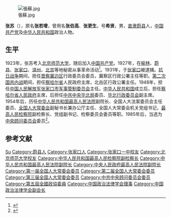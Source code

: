 {{Otheruses|other=名为張希賢的其他人物|張希賢}}
{{Otheruses|other=名为张伯高的其他人物|张伯高}}
{{for|1928年牺牲的革命烈士|张苏 (1911年)}}
[[File:張蘇.jpg|thumb]]

'''张苏'''（{{bd|1901年|10月|1988年|7月22日|catIdx=}}），原名'''张若增'''，曾用名'''张伯高'''、'''张更生'''，号'''希贤'''，男，[[直隶|直隶]][[蔚县|蔚县]]人，[[中国共产党|中国共产党]]及[[中华人民共和国|中华人民共和国]]政治人物。

== 生平 ==
1923年，张苏考入[[北京师范大学|北京师范大学]]，随后加入[[中国共产党|中国共产党]]。1927年，在[[榆林|榆林]]、[[蔚县|蔚县]]、[[张家口|张家口]]、[[温州|温州]]、[[北京|北京]]等地秘密从事革命活动<ref>{{Cite web |url=http://www.zjkzx.gov.cn/book/history6/index.html#p=4 |title=张家口政协-张家口文史资料第六辑《第一个把马列主义传播到蔚县的张苏同志》 |access-date=2018-01-19 |archive-date=2018-01-19 |archive-url=https://web.archive.org/web/20180119234947/http://www.zjkzx.gov.cn/book/history6/index.html#p=4 |dead-url=no }}</ref>。1931年，于[[张家口|张家口]]被逮捕。[[抗日战争|抗日战争]]期间，担任[[晋察冀边区|晋察冀边区]]行政委员会委员，冀察区行政公署主任等职。[[第二次国共内战|第二次国共内战]]期间，担任[[察哈尔省|察哈尔省]]人民政府主席，北岳区行政公署主任。1948年，担任[[中国人民解放军张家口市军事管制委员会|中国人民解放军张家口市军事管制委员会]]主任。[[中华人民共和国|中华人民共和国]]成立后，担任[[察哈尔省人民政府|察哈尔省人民政府]]主席，后担任[[中共中央华北局|中共中央华北局]]委员、[[华北行政委员会|华北行政委员会]]副主席。1954年后，历任[[中华人民共和国最高人民法院|中华人民共和国最高人民法院]]副院长、全国人大法案委员会主任委员、[[全国人大常委会|全国人大常委会]]副秘书长兼办公厅主任、全国人大常委会机关党组书记，[[最高人民检察院|最高人民检察院]]副检察长、党组副书记、检察委员会委员等职。1985年后，当选为[[中央顾问委员会|中央顾问委员会]]委员<ref>{{Cite web|title=蔚县文化|url=http://www.yuxian.net/yx/yxmr.html|accessdate=|work=|archiveurl=https://web.archive.org/web/20110719111941/http://www.yuxian.net/yx/yxmr.html|archivedate=2011-07-19}}</ref>。

== 参考文献 ==
{{Reflist|30em}}

{{察哈尔行政长官|PRC}}
{{天津市市长|ROC}}
{{张家口市市长}}
{{Navboxes 
| title  = 张苏在[[中国政治法律学会|中国政治法律学会]]的职务
| list1  =
{{中国政治法律学会第三届理事会}}
{{中国政治法律学会第四届理事会}}
}}

{{Authority control}}
{{DEFAULTSORT:Zhang张}}
[[Category:张姓|Su]]
[[Category:蔚县人|Category:蔚县人]]
[[Category:张家口人|Category:张家口人]]
[[Category:张家口一中校友|Category:张家口一中校友]]
[[Category:北京师范大学校友|Category:北京师范大学校友]]
[[Category:中华人民共和国最高人民检察院副检察长|Category:中华人民共和国最高人民检察院副检察长]]
[[Category:中华人民共和国最高人民法院副院长|Category:中华人民共和国最高人民法院副院长]]
[[Category:中央人民政府最高人民法院副院长|Category:中央人民政府最高人民法院副院长]]
[[Category:第一届全国人大常委会委员|Category:第一届全国人大常委会委员]]
[[Category:第二届全国人大常委会委员|Category:第二届全国人大常委会委员]]
[[Category:第三届全国人大常委会委员|Category:第三届全国人大常委会委员]]
[[Category:中共中央顾问委员会委员|Category:中共中央顾问委员会委员]]
[[Category:第五屆全國政協委員|Category:第五屆全國政協委員]]
[[Category:中国政治法律学会理事|Category:中国政治法律学会理事]]
[[Category:中国政治法律学会副会长|Category:中国政治法律学会副会长]]